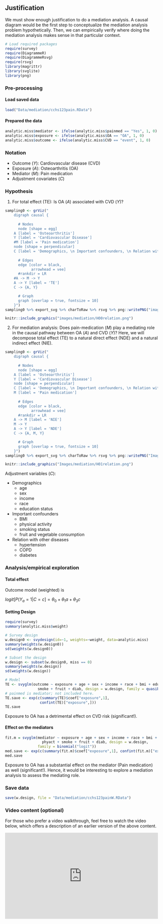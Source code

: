 ## Justification {.unnumbered}

We must show enough justification to do a mediation analysis. A causal diagram would be the first step to conceptualize the mediation analysis problem hypothetically. Then, we can empirically verify where doing the mediation analysis makes sense in that particular context.

```r
# Load required packages
require(survey)
require(DiagrammeR)
require(DiagrammeRsvg)
require(rsvg)
library(magrittr)
library(svglite)
library(png)
```

### Pre-processing

#### Load saved data

```r
load("Data/mediation/cchs123pain.RData")
```

#### Prepared the data

```r
analytic.miss$mediator <- ifelse(analytic.miss$painmed == "Yes", 1, 0)
analytic.miss$exposure <- ifelse(analytic.miss$OA == "OA", 1, 0)
analytic.miss$outcome <- ifelse(analytic.miss$CVD == "event", 1, 0)
```

### Notation

-   Outcome ($Y$): Cardiovascular disease (CVD)
-   Exposure ($A$): Osteoarthritis (OA)
-   Mediator ($M$): Pain medication
-   Adjustment covariates ($C$)

### Hypothesis

1.  For total effect (TE): Is OA ($A$) associated with CVD ($Y$)?

```r
sampling0 <- grViz("
	digraph causal {
	
	  # Nodes
	  node [shape = egg]
    A [label = 'Osteoarthritis']
    Y [label = 'Cardiovascular Disease']
    #M [label = 'Pain medication']
    node [shape = perpendicular]
    C [label = 'Demographics, \n Important confounders, \n Relation with other diseases ']
    
	  # Edges
	  edge [color = black,
	        arrowhead = vee]
	  #rankdir = LR
    #A -> M -> Y
    A -> Y [label = 'TE']
    C -> {A, Y}

	  # Graph
	  graph [overlap = true, fontsize = 10]
	}")
sampling0 %>% export_svg %>% charToRaw %>% rsvg %>% png::writePNG("images/mediation/H00relation.png", dpi = 100)
```

```r
knitr::include_graphics("images/mediation/H00relation.png")
```

2.  For mediation analysis: Does pain-medication ($M$) play a mediating role in the causal pathway between OA ($A$) and CVD ($Y$)? Here, we will decompose total effect (TE) to a natural direct effect (NDE) and a natural indirect effect (NIE).

```r
sampling0 <- grViz("
	digraph causal {
	
	  # Nodes
	  node [shape = egg]
    A [label = 'Osteoarthritis']
    Y [label = 'Cardiovascular Disease']
    node [shape = perpendicular]
    C [label = 'Demographics, \n Important confounders, \n Relation with other diseases ']
    M [label = 'Pain medication']
    
	  # Edges
	  edge [color = black,
	        arrowhead = vee]
	  #rankdir = LR
    A -> M [label = 'NIE']
    M -> Y   
    A -> Y [label = 'NDE']
    C -> {A, M, Y}

	  # Graph
	  graph [overlap = true, fontsize = 10]
	}")
sampling0 %>% export_svg %>% charToRaw %>% rsvg %>% png::writePNG("Images/mediation/H01relation.png", dpi = 100)
```

```r
knitr::include_graphics("Images/mediation/H01relation.png")
```

Adjustment variables ($C$):

-   Demographics
    -   age
    -   sex
    -   income
    -   race
    -   education status
-   Important confounders
    -   BMI
    -   physical activity
    -   smoking status
    -   fruit and vegetable consumption
-   Relation with other diseases
    -   hypertension
    -   COPD
    -   diabetes

### Analysis/empirical exploration

#### Total effect

Outcome model (weighted) is

$logit [P(Y_{a}=1 | C = c] = \theta_0 + \theta_1 a + \theta_3 c$

#### Setting Design

```r
require(survey)
summary(analytic.miss$weight)

# Survey design
w.design0 <- svydesign(id=~1, weights=~weight, data=analytic.miss)
summary(weights(w.design0))
sd(weights(w.design0))

# Subset the design
w.design <- subset(w.design0, miss == 0)
summary(weights(w.design))
sd(weights(w.design))
```

```r
# Model
TE <- svyglm(outcome ~ exposure + age + sex + income + race + bmi + edu + phyact + 
               smoke + fruit + diab, design = w.design, family = quasibinomial("logit"))
# painmed is mediator; not included here.
TE.save <- exp(c(summary(TE)$coef["exposure",1], 
                confint(TE)["exposure",]))
TE.save
```

Exposure to OA has a detrimental effect on CVD risk (significant!).

#### Effect on the mediators

```r
fit.m = svyglm(mediator ~ exposure + age + sex + income + race + bmi + edu +
                 phyact + smoke + fruit + diab, design = w.design,
               family = binomial("logit"))
med.save <- exp(c(summary(fit.m)$coef["exposure",1], confint(fit.m)["exposure",]))
med.save
```

Exposure to OA has a substantial effect on the mediator (Pain medication) as well (significant!). Hence, it would be interesting to explore a mediation analysis to assess the mediating role.

### Save data

```r
save(w.design, file = "Data/mediation/cchs123painW.RData")
```

### Video content (optional)

::: callout-tip
For those who prefer a video walkthrough, feel free to watch the video below, which offers a description of an earlier version of the above content.
:::

::: {style="position: relative; padding-bottom: 56.25%; height: 0; overflow: hidden;"}
<iframe src="https://www.youtube.com/embed/vh0TJV3aSi4" style="position: absolute; top: 0; left: 0; width: 100%; height: 100%; border:0;" allowfullscreen>

</iframe>
:::

